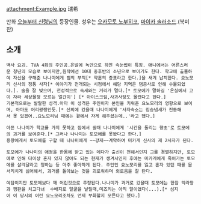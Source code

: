 attachment:Example.jpg
瑞希

만화 [[오늘부터 신령님]]의 등장인물. 성우는 [[오카모토 노부히코]], [[마이카 솔러소드]].(북미판)

== 소개 ==

 백사 요괴. TVA 4화의 주인공.은발에 녹안으로 하얀 속눈썹이 특징. 애니에서는 어른스러운 청년의 모습로 보이지만,원작에선 10대 중후반의 소년으로 보이기도 한다. 학교에 출몰하여 자신을 구해준 나나미에게 뱀의 부적[* 약혼의 증표라고 한다.]을 새겨 납치한다. 요노모리 신사의 정통 사자[* 이야기가 전개되는 시점에서 해당 지역은 댐공사로 인해 수몰되었다.]. 술을 잘 빚으며, 천성적으로 속세와는 거리가 멀다.[* 토모에가 말하길 '온실에서 고이 자라 세상물정 모르는 얼간이'] [* 아이스크림,사과사탕도 몰랐다고 한다.]
 기본적으로는 발랄한 성격.아마 이 성격은 주인이자 본인을 키워준 요노모리의 영향으로 보이며, 아마도 어리광쟁인듯.[* 신의에 갔을때 나나미에게 '사자숙소는 짐승냄새가 진동해서 못 있겠어..요노모리님 때에는 곁에서 자게 해주셨는데..'라고 했다.]


 아픈 나나미가 학교를 가지 못하고 집에서 쉴때 나나미에게 '시간을 돌리는 향초'로 토모에의 과거를 보여준다.[* 그러나 나나미는 토모에를 못봤다고 한다.]
 용왕에게서 토모에를 구할 때 나나미에게 ~~강제~~계약하여 미카게 신사의 제 2사자가 된다.

 토모에가 나나미의 애정을 한몸에 받고 있는 데다가 출신이 천해서인지 그를 경멸하지만, 토모에로 인해 더이상 혼자 있지 않아도 되는 현재가 생겨서인지 후에는 미카게에게 죽어가는 토모에를 살려달라고 청하는 등 아주 좋아하게 된다. 주인인 요노모리를 잃고 혼자 있던 때를 몸서리치게 싫어해서, 과거를 돌아보는 것을 괴로워하며 외로움을 잘 탄다.


 여담이지만 토모에보다 꽤 어린것으로 추정된다.나나미가 과거로 갔을때 토모에는 한참 악라왕과 깽판을 치고다녀  수배지로 얼굴을 날릴때,미즈키는 아직 알이였다(...).[* 심지어 이 당시의 어린 요노모리조차도 언제 부화할지 모른다고 했다.]
 
